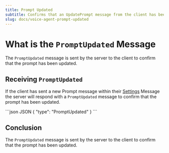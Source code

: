 ```yaml
---
title: Prompt Updated
subtitle: Confirms that an UpdatePrompt message from the client has been applied.
slug: docs/voice-agent-prompt-updated
---
```


<Markdown src="../snippets/voice-agent.mdx" />

# What is the `PromptUpdated` Message

The `PromptUpdated` message is sent by the server to the client to confirm that the prompt has been updated.

## Receiving `PromptUpdated`

If the client has sent a new Prompt message within their [Settings](/docs/voice-agent-settings) Message the server will respond with a `PromptUpdated` message to confirm that the prompt has been updated.

<CodeGroup>
  ```json JSON
  {
    "type": "PromptUpdated"
  }
  ```
</CodeGroup>

## Conclusion

The `PromptUpdated` message is sent by the server to the client to confirm that the prompt has been updated.
